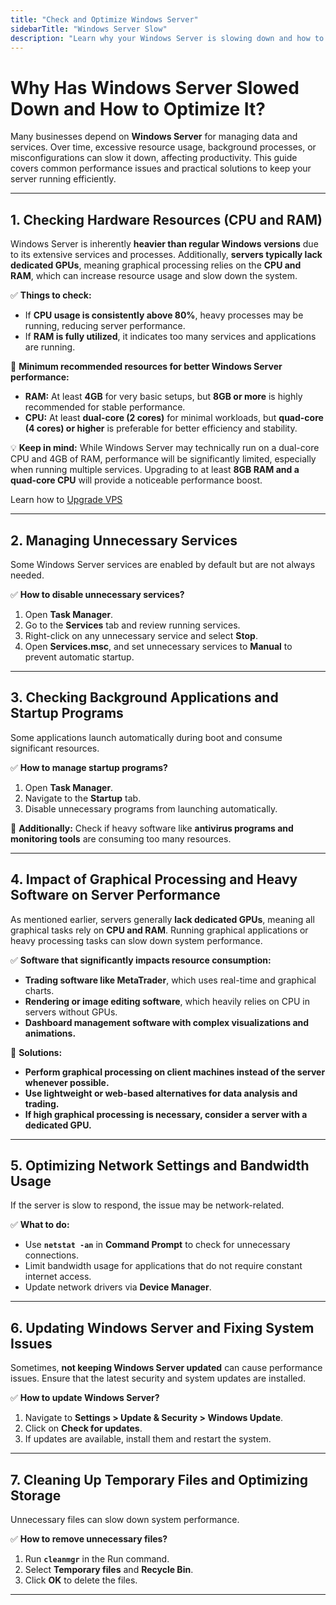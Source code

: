 ```yaml
---
title: "Check and Optimize Windows Server"
sidebarTitle: "Windows Server Slow"
description: "Learn why your Windows Server is slowing down and how to optimize its performance effectively. This guide covers CPU & RAM management, disabling unnecessary services, handling heavy applications like MetaTrader, optimizing network settings, and cleaning up storage to ensure smooth operation. 🚀"
---
```



# Why Has Windows Server Slowed Down and How to Optimize It?

Many businesses depend on **Windows Server** for managing data and services. Over time, excessive resource usage, background processes, or misconfigurations can slow it down, affecting productivity. This guide covers common performance issues and practical solutions to keep your server running efficiently.

---

## 1. Checking Hardware Resources (CPU and RAM)

Windows Server is inherently **heavier than regular Windows versions** due to its extensive services and processes. Additionally, **servers typically lack dedicated GPUs**, meaning graphical processing relies on the **CPU and RAM**, which can increase resource usage and slow down the system.

✅ **Things to check:**

- If **CPU usage is consistently above 80%**, heavy processes may be running, reducing server performance.
- If **RAM is fully utilized**, it indicates too many services and applications are running.

🔹 **Minimum recommended resources for better Windows Server performance:**

- **RAM:** At least **4GB** for very basic setups, but **8GB or more** is highly recommended for stable performance.
- **CPU:** At least **dual-core (2 cores)** for minimal workloads, but **quad-core (4 cores) or higher** is preferable for better efficiency and stability.

💡 **Keep in mind:** While Windows Server may technically run on a dual-core CPU and 4GB of RAM, performance will be significantly limited, especially when running multiple services. Upgrading to at least **8GB RAM and a quad-core CPU** will provide a noticeable performance boost.

Learn how to <a href="../faq/upgrades-downgrades/upgrading-a-vps-to-a-higher-tier" target="_blank">Upgrade VPS</a>

<CtaButton label="Upgrade VPS" link="../faq/upgrades-downgrades/upgrading-a-vps-to-a-higher-tier" />

---

## 2. Managing Unnecessary Services

Some Windows Server services are enabled by default but are not always needed.

✅ **How to disable unnecessary services?**

1. Open **Task Manager**.
2. Go to the **Services** tab and review running services.
3. Right-click on any unnecessary service and select **Stop**.
4. Open **Services.msc**, and set unnecessary services to **Manual** to prevent automatic startup.

---

## 3. Checking Background Applications and Startup Programs

Some applications launch automatically during boot and consume significant resources.

✅ **How to manage startup programs?**

1. Open **Task Manager**.
2. Navigate to the **Startup** tab.
3. Disable unnecessary programs from launching automatically.

🔹 **Additionally:** Check if heavy software like **antivirus programs and monitoring tools** are consuming too many resources.

---

## 4. Impact of Graphical Processing and Heavy Software on Server Performance

As mentioned earlier, servers generally **lack dedicated GPUs**, meaning all graphical tasks rely on **CPU and RAM**. Running graphical applications or heavy processing tasks can slow down system performance.

✅ **Software that significantly impacts resource consumption:**

- **Trading software like MetaTrader**, which uses real-time and graphical charts.
- **Rendering or image editing software**, which heavily relies on CPU in servers without GPUs.
- **Dashboard management software with complex visualizations and animations.**

🔹 **Solutions:**

- **Perform graphical processing on client machines instead of the server whenever possible.**
- **Use lightweight or web-based alternatives for data analysis and trading.**
- **If high graphical processing is necessary, consider a server with a dedicated GPU.**

---

## 5. Optimizing Network Settings and Bandwidth Usage

If the server is slow to respond, the issue may be network-related.

✅ **What to do:**

- Use **`netstat -an`** in **Command Prompt** to check for unnecessary connections.
- Limit bandwidth usage for applications that do not require constant internet access.
- Update network drivers via **Device Manager**.

---

## 6. Updating Windows Server and Fixing System Issues

Sometimes, **not keeping Windows Server updated** can cause performance issues. Ensure that the latest security and system updates are installed.

✅ **How to update Windows Server?**

1. Navigate to **Settings > Update & Security > Windows Update**.
2. Click on **Check for updates**.
3. If updates are available, install them and restart the system.

---

## 7. Cleaning Up Temporary Files and Optimizing Storage

Unnecessary files can slow down system performance.

✅ **How to remove unnecessary files?**

1. Run **`cleanmgr`** in the Run command.
2. Select **Temporary files** and **Recycle Bin**.
3. Click **OK** to delete the files.

---
